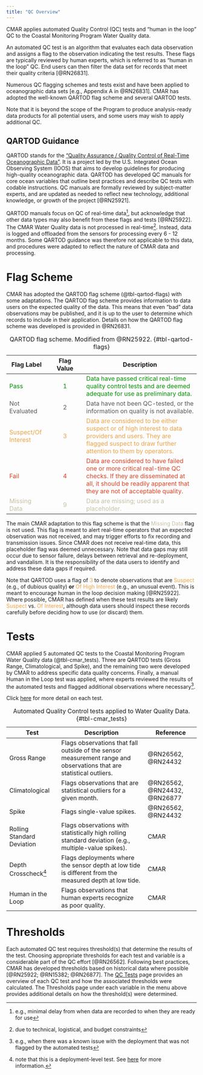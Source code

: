 ```yaml
---
title: "QC Overview"
---
```


CMAR applies automated Quality Control (QC) tests and "human in the loop" QC to the Coastal Monitoring Program Water Quality data. 

An automated QC test is an algorithm that evaluates each data observation and assigns a flag to the observation indicating the test results. These flags are typically reviewed by human experts, which is referred to as "human in the loop" QC. End users can then filter the data set for records that meet their quality criteria [@RN26831].

Numerous QC flagging schemes and tests exist and have been applied to oceanographic data sets [e.g., Appendix A in @RN26831]. CMAR has adopted the well-known QARTOD flag scheme and several QARTOD tests.

Note that it is beyond the scope of the Program to produce analysis-ready data products for all potential users, and some users may wish to apply additional QC.

## QARTOD Guidance

QARTOD stands for the ["Quality Assurance / Quality Control of Real-Time Oceanographic Data"](https://ioos.noaa.gov/project/qartod/). It is a project led by the  U.S. Integrated Ocean Observing System (IOOS) that aims to develop guidelines for producing high-quality oceanographic data. QARTOD has developed QC manuals for core ocean variables that outline best practices and describe QC tests with codable instructions. QC manuals are formally reviewed by subject-matter experts, and are updated as needed to reflect new technology, additional knowledge, or growth of the project [@RN25921].

QARTOD manuals focus on QC of real-time data[^1], but acknowledge that other data types may also benefit from these flags and tests [@RN25922]. The CMAR Water Quality data is not processed in real-time[^2]. Instead, data is logged and offloaded from the sensors for processing every 6 - 12 months. Some QARTOD guidance was therefore not applicable to this data, and procedures were adapted to reflect the nature of CMAR data and processing.

[^1]: e.g., minimal delay from when data are recorded to when they are ready for use

[^2]: due to technical, logistical, and budget constraints

# Flag Scheme

CMAR has adopted the QARTOD flag scheme (@tbl-qartod-flags) with some adaptations. The QARTOD flag scheme provides information to data users on the expected quality of the data. This means that even "bad" data observations may be published, and it is up to the user to determine which records to include in their application. Details on how the QARTOD flag scheme was developed is provided in @RN26831. 

| **Flag Label** | **Flag Value** | **Description** |
|---------------------|:-----------------:|-----------------------------------------------------------|
| [Pass]{style="color: #009200;"} | [1]{style="color: #009200;"} | [Data have passed critical real-time quality control tests and are deemed adequate for use as preliminary data.]{style="color: #009200;"} |
| [Not Evaluated]{style="color: #5A5A5A;"} | [2]{style="color: #5A5A5A;"} | [Data have not been QC-tested, or the information on quality is not available.]{style="color: #5A5A5A;"} |
| [Suspect/Of Interest]{style="color: #EDA247;"}  | [3]{style="color: #EDA247;"} | [Data are considered to be either suspect or of high interest to data providers and users. They are flagged suspect to draw further attention to them by operators.]{style="color: #EDA247;"}                     |
| [Fail]{style="color: #DB4325;"} | [4]{style="color: #DB4325;"} | [Data are considered to have failed one or more critical real-time QC checks. If they are disseminated at all, it should be readily apparent that they are not of acceptable quality.]{style="color: #DB4325;"} |
| [Missing Data]{style="color: #c4c1a5;"} | [9]{style="color: #c4c1a5;"} | [Data are missing; used as a placeholder.]{style="color: #c4c1a5;"}                                  
  

: QARTOD flag scheme. Modified from @RN25922. {#tbl-qartod-flags}

The main CMAR adaptation to this flag scheme is that the [Missing Data]{style="color: #c4c1a5;"} flag is not used. This flag is meant to alert real-time operators that an expected observation was not received, and may trigger efforts to fix recording and transmission issues. Since CMAR does not receive real-time data, this placeholder flag was deemed unnecessary. Note that data gaps may still occur due to sensor failure, delays between retrieval and re-deployment, and vandalism. It is the responsibility of the data users to identify and address these data gaps if required.

Note that QARTOD uses a flag of [3]{style="color: #EDA247;"} to denote observations that are [Suspect]{style="color: #EDA247;"} (e.g., of dubious quality) **or** [Of High Interest]{style="color: #EDA247;"} (e.g., an unusual event). This is meant to encourage human in the loop decision making [@RN25922]. Where possible, CMAR has defined when these test results are likely [Suspect]{style="color: #EDA247;"} vs. [Of Interest]{style="color: #EDA247;"}, although data users should inspect these records carefully before deciding how to use (or discard) them.

# Tests

CMAR applied 5 automated QC tests to the Coastal Monitoring Program Water Quality data (@tbl-cmar_tests). Three are QARTOD tests (Gross Range, Climatological, and Spike), and the remaining two were developed by CMAR to address specific data quality concerns. Finally, a manual Human in the Loop test was applied, where experts reviewed the results of the automated tests and flagged additional observations where necessary[^3]. 

Click [here](../pages/qc_tests.qmd) for more detail on each test.

[^3]: e.g., when there was a known issue with the deployment that was not flagged by the automated tests

| Test | Description | Reference |
|---|-----|---|
| Gross Range | Flags observations that fall outside of the sensor measurement range and observations that are statistical outliers. | @RN26562, @RN24432 |
| Climatological  | Flags observations that are statistical outliers for a given month. | @RN26562, @RN24432, @RN26877 |
| Spike | Flags single-value spikes. | @RN26562, @RN24432 |
| Rolling Standard Deviation | Flags observations with statistically high rolling standard deviation (e.g., multiple-value spikes). | CMAR |
| Depth Crosscheck[^4] | Flags deployments where the sensor depth at low tide is different from the measured depth at low tide. | CMAR |
| Human in the Loop | Flags observations that human experts recognize as poor quality. | CMAR |


: Automated Quality Control tests applied to Water Quality Data. {#tbl-cmar_tests}

[^4]: note that this is a deployment-level test. See [here](../pages/qc_tests.qmd) for more information.


# Thresholds

Each automated QC test requires threshold(s) that determine the results of the test. Choosing appropriate thresholds for each test and variable is a considerable part of the QC effort [@RN26562]. Following best practices, CMAR has developed thresholds based on historical data where possible [@RN25922; @RN15382; @RN26877]. The [QC Tests](../pages/qc_tests.qmd) page provides an overview of each QC test and how the associated thresholds were calculated. The Thresholds page under each variable in the menu above provides additional details on how the threshold(s) were determined.


